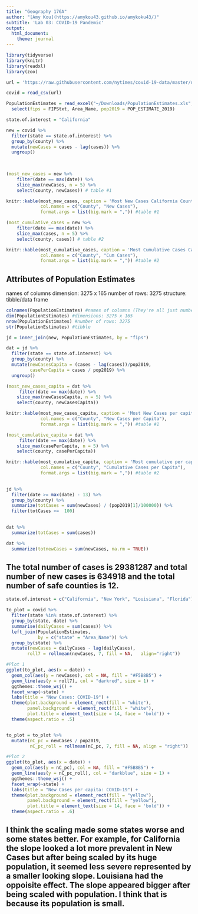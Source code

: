 ```yaml
---
title: "Geography 176A"
author: "[Amy Kou](https://amykou43.github.io/amykoku43/)"
subtitle: 'Lab 03: COVID-19 Pandemic'
output:
  html_document:
    theme: journal
---
```


```r

library(tidyverse)
library(knitr)
library(readxl)
library(zoo)

url = 'https://raw.githubusercontent.com/nytimes/covid-19-data/master/us-counties.csv' 

covid = read_csv(url)

PopulationEstimates = read_excel("~/Downloads/PopulationEstimates.xls", skip = 2) %>% 
  select(fips = FIPStxt, Area_Name, pop2019 = POP_ESTIMATE_2019)

state.of.interest = "California"

```

```r
new = covid %>%
  filter(state == state.of.interest) %>%
  group_by(county) %>%
  mutate(newCases = cases - lag(cases)) %>%
  ungroup() 

 
 
(most_new_cases = new %>%
    filter(date == max(date)) %>% 
    slice_max(newCases, n = 5) %>%
    select(county, newCases)) # table #1

knitr::kable(most_new_cases, caption = 'Most New Cases California Counties',
             col.names = c("County", "New Cases"),
             format.args = list(big.mark = ",")) #table #1

```

```r

(most_cumulative_cases = new %>%
    filter(date == max(date)) %>% 
    slice_max(cases, n = 5) %>%
    select(county, cases)) # table #2

knitr::kable(most_cumulative_cases, caption = 'Most Cumulative Cases California Counties',
             col.names = c("County", "Cum Cases"),
             format.args = list(big.mark = ",")) #table #2
```

## Attributes of Population Estimates
names of columns
dimension: 3275 x 165
number of rows: 3275
structure: tibble/data frame


```r

colnames(PopulationEstimates) #names of columns (They're all just numbers to 165 except first column) 
dim(PopulationEstimates) #dimensions: 3275 x 165
nrow(PopulationEstimates) #number of rows: 3275
str(PopulationEstimates) #tibble
```

```r

jd = inner_join(new, PopulationEstimates, by = "fips")
```

```r

dat = jd %>%
  filter(state == state.of.interest) %>%
  group_by(county) %>%
  mutate(newCasesCapita = (cases - lag(cases))/pop2019,
         casePerCapita = cases / pop2019) %>%
  ungroup() 

(most_new_cases_capita = dat %>%
     filter(date == max(date)) %>% 
    slice_max(newCasesCapita, n = 5) %>%
    select(county, newCasesCapita)) 

knitr::kable(most_new_cases_capita, caption = 'Most New Cases per capita California Counties',
             col.names = c("County", "New Cases per Capita"),
             format.args = list(big.mark = ",")) #table #1

(most_cumulative_capita = dat %>%
     filter(date == max(date)) %>% 
    slice_max(casePerCapita, n = 5) %>%
    select(county, casePerCapita))

knitr::kable(most_cumulative_capita, caption = 'Most cumulative per capita California Counties',
             col.names = c("County", "Cumulative Cases per Capita"),
             format.args = list(big.mark = ",")) #table #2
  
```


```r
jd %>% 
  filter(date >= max(date) - 13) %>% 
  group_by(county) %>% 
  summarize(totCases = sum(newCases) / (pop2019[1]/100000)) %>% 
  filter(totCases <=  100)
  
```
```r
dat %>%
  summarize(totCases = sum(cases))

dat %>%
  summarize(totnewCases = sum(newCases, na.rm = TRUE))

```
## The total number of cases is 29381287 and total number of new cases is 634918 and the total number of safe counties is 12. 

```r
state.of.interest = c("California", "New York", "Louisiana", "Florida")

to_plot = covid %>%
  filter(state %in% state.of.interest) %>%
  group_by(state, date) %>%
  summarise(dailyCases = sum(cases)) %>%
  left_join(PopulationEstimates, 
            by = c("state" = "Area_Name")) %>% 
  group_by(state) %>%
  mutate(newCases = dailyCases - lag(dailyCases),
        roll7 = rollmean(newCases, 7, fill = NA,   align="right"))  

#Plot 1  
ggplot(to_plot, aes(x = date)) +  
  geom_col(aes(y = newCases), col = NA, fill = "#F5B8B5") +  
  geom_line(aes(y = roll7), col = "darkred", size = 1) +  
  ggthemes::theme_wsj() + 
  facet_wrap(~state) + 
  labs(title = "New Cases: COVID-19") +  
  theme(plot.background = element_rect(fill = "white"),  
        panel.background = element_rect(fill = "white"),  
        plot.title = element_text(size = 14, face = 'bold')) +  
  theme(aspect.ratio = .5)


to_plot = to_plot %>% 
  mutate(nC_pc = newCases / pop2019,
         nC_pc_roll = rollmean(nC_pc, 7, fill = NA, align = "right"))

#Plot 2
ggplot(to_plot, aes(x = date)) +  
  geom_col(aes(y = nC_pc), col = NA, fill = "#F5B8B5") +  
  geom_line(aes(y = nC_pc_roll), col = "darkblue", size = 1) +  
  ggthemes::theme_wsj() + 
  facet_wrap(~state) + 
  labs(title = "New Cases per capita: COVID-19") +  
  theme(plot.background = element_rect(fill = "yellow"),  
        panel.background = element_rect(fill = "yellow"),  
        plot.title = element_text(size = 14, face = 'bold')) +  
  theme(aspect.ratio = .6)

```

## I think the scaling made some states worse and some states better. For example, for California the slope looked a lot more prevalent in New Cases but after being scaled by its huge population, it seemed less severe represented by a smaller looking slope. Louisiana had the oppoisite effect. The slope appeared bigger after being scaled with population. I think that is because its population is small. 





